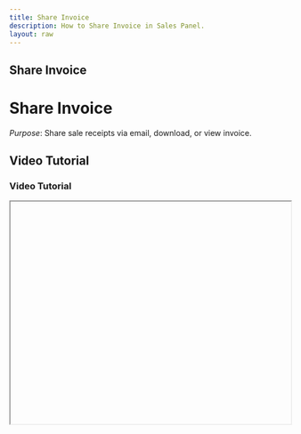 ```yaml
---
title: Share Invoice
description: How to Share Invoice in Sales Panel.
layout: raw
---
```



<div className="mdx-content">

## Share Invoice

<h1 className="text-3xl font-bold text-gray-900 mb-4">Share Invoice</h1>  

*Purpose*: Share sale receipts via email, download, or view invoice.

## Video Tutorial

<h3 className="text-xl font-medium text-gray-800 mb-2">Video Tutorial</h3>

<iframe
  width="100%"
  height="400"
  title="Share Invoice tutorial"
  allowFullScreen
  className="rounded-lg"
/>

---

## Steps:

<h2 className="text-2xl font-semibold text-gray-800 mt-8 mb-4">Step-by-step Instructions</h2>

❶ **In Sales, click on the Sale ID**  
Open the **Sales** section from the main menu and select the **Sale ID** of the invoice you wish to share.

❷ **Click the "Share Invoice" button**  
At the top of the detail panel, click the **"Share Invoice"** button.

❸ **Choose sharing method**  
Select from the following options:
- **Email**
- **PDF download**
- **Copy invoice link**

❹ **Invoice details included**  
The shared invoice includes:
- Client information
- Services
- Pricing
- Discounts
- Taxes
- Payment method

---

**Tip for First-Time Users**:  
This feature helps streamline client communication and maintain accurate records of each transaction.

<div className="space-y-4 mt-6">

<div className="my-10 border-t border-gray-200" />

## More questions about this

<h3 className="text-xl font-semibold text-black mb-4 mt-10"> More questions about this?</h3>
</div>
<div className="space-y-4 mt-6">
  <details className="bg-white rounded-md p-4 border border-gray-300">
  <summary
    className="font-medium text-base text-gray-900"
    style={{
      backgroundColor: 'transparent',
      outline: 'none',
      cursor: 'pointer',
      userSelect: 'none',
      listStyle: 'none',
    }}
  >Can I share old invoices too?</summary>
   <p className="mt-2 text-sm text-gray-700">
      Yes, you can share invoices from previous transactions at any time.
    </p>
  </details>

  <details className="bg-white rounded-md p-4 border border-gray-300">
  <summary
    className="font-medium text-base text-gray-900"
    style={{
      backgroundColor: 'transparent',
      outline: 'none',
      cursor: 'pointer',
      userSelect: 'none',
      listStyle: 'none',
    }}
  >Is this secure for client data?</summary>
    <p className="mt-2 text-sm text-gray-700">
      Yes, invoice links are secure and only visible to those with access to the shared link or email.
    </p>
  </details>
</div>
</div>

---

<div className="space-y-4 mt-6">

<div className="my-10 border-t border-gray-200" />

<div className="mdx-content mt-10">

Was this article helpful?

<div style={{ display: 'flex', gap: '1rem' }}>
  <button style={{ padding: '0.5rem', borderRadius: '9999px', backgroundColor: '#f0f0f0' }}>
    <FaThumbsUp/>
  </button>
  <button style={{ padding: '0.5rem', borderRadius: '9999px', backgroundColor: '#f0f0f0' }}>
    <FaThumbsDown/>
  </button>
</div>
</div>

---
</div>
